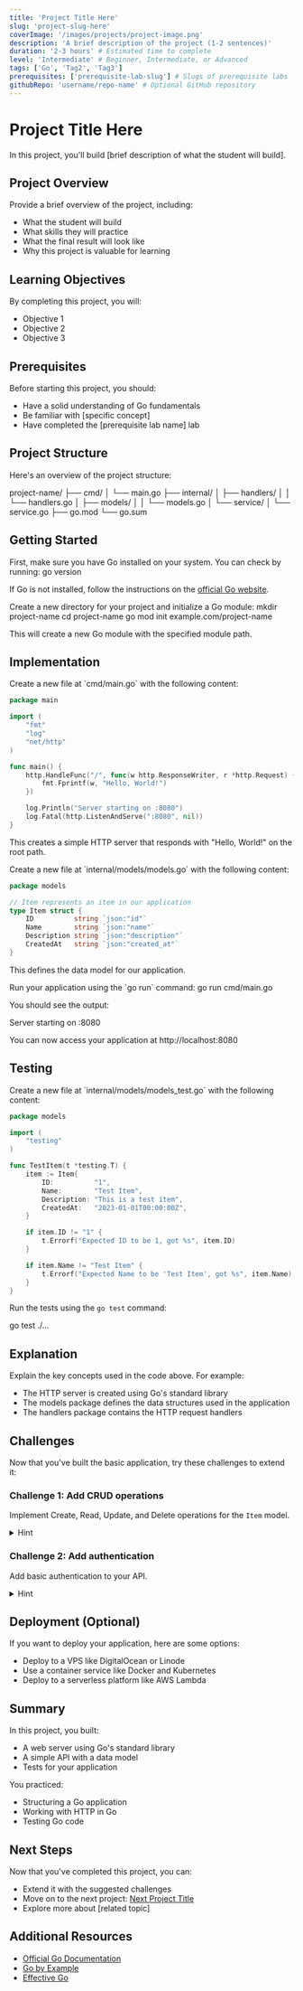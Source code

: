 ```yaml
---
title: 'Project Title Here'
slug: 'project-slug-here'
coverImage: '/images/projects/project-image.png'
description: 'A brief description of the project (1-2 sentences)'
duration: '2-3 hours' # Estimated time to complete
level: 'Intermediate' # Beginner, Intermediate, or Advanced
tags: ['Go', 'Tag2', 'Tag3']
prerequisites: ['prerequisite-lab-slug'] # Slugs of prerequisite labs
githubRepo: 'username/repo-name' # Optional GitHub repository
---
```


# Project Title Here

<Callout type="info">
  In this project, you'll build [brief description of what the student will build].
</Callout>

## Project Overview

Provide a brief overview of the project, including:

- What the student will build
- What skills they will practice
- What the final result will look like
- Why this project is valuable for learning

## Learning Objectives

By completing this project, you will:

- Objective 1
- Objective 2
- Objective 3

## Prerequisites

Before starting this project, you should:

- Have a solid understanding of Go fundamentals
- Be familiar with [specific concept]
- Have completed the [prerequisite lab name] lab

## Project Structure

Here's an overview of the project structure:

<FileTree>
project-name/
├── cmd/
│   └── main.go
├── internal/
│   ├── handlers/
│   │   └── handlers.go
│   ├── models/
│   │   └── models.go
│   └── service/
│       └── service.go
├── go.mod
└── go.sum
</FileTree>

## Getting Started

<Step number="1" title="Set up your environment">
  First, make sure you have Go installed on your system. You can check by running:

  <Terminal>
  go version
  </Terminal>

  If Go is not installed, follow the instructions on the [official Go website](https://golang.org/doc/install).
</Step>

<Step number="2" title="Create a new project">
  Create a new directory for your project and initialize a Go module:

  <Terminal>
  mkdir project-name
  cd project-name
  go mod init example.com/project-name
  </Terminal>

  This will create a new Go module with the specified module path.
</Step>

## Implementation

<Step number="3" title="Create the main file">
  Create a new file at `cmd/main.go` with the following content:

  ```go
  package main

  import (
      "fmt"
      "log"
      "net/http"
  )

  func main() {
      http.HandleFunc("/", func(w http.ResponseWriter, r *http.Request) {
          fmt.Fprintf(w, "Hello, World!")
      })

      log.Println("Server starting on :8080")
      log.Fatal(http.ListenAndServe(":8080", nil))
  }
  ```

  This creates a simple HTTP server that responds with "Hello, World!" on the root path.
</Step>

<Step number="4" title="Create the models">
  Create a new file at `internal/models/models.go` with the following content:

  ```go
  package models

  // Item represents an item in our application
  type Item struct {
      ID          string `json:"id"`
      Name        string `json:"name"`
      Description string `json:"description"`
      CreatedAt   string `json:"created_at"`
  }
  ```

  This defines the data model for our application.
</Step>

<Step number="5" title="Run your application">
  Run your application using the `go run` command:

  <Terminal>
  go run cmd/main.go
  </Terminal>

  You should see the output:

  <Terminal>
  Server starting on :8080
  </Terminal>

  You can now access your application at http://localhost:8080
</Step>

## Testing

<Step number="6" title="Write tests for your application">
  Create a new file at `internal/models/models_test.go` with the following content:

  ```go
  package models

  import (
      "testing"
  )

  func TestItem(t *testing.T) {
      item := Item{
          ID:          "1",
          Name:        "Test Item",
          Description: "This is a test item",
          CreatedAt:   "2023-01-01T00:00:00Z",
      }

      if item.ID != "1" {
          t.Errorf("Expected ID to be 1, got %s", item.ID)
      }

      if item.Name != "Test Item" {
          t.Errorf("Expected Name to be 'Test Item', got %s", item.Name)
      }
  }
  ```

  Run the tests using the `go test` command:

  <Terminal>
  go test ./...
  </Terminal>
</Step>

## Explanation

<Callout type="info" title="How it works">
  Explain the key concepts used in the code above. For example:
  
  - The HTTP server is created using Go's standard library
  - The models package defines the data structures used in the application
  - The handlers package contains the HTTP request handlers
</Callout>

## Challenges

Now that you've built the basic application, try these challenges to extend it:

### Challenge 1: Add CRUD operations

Implement Create, Read, Update, and Delete operations for the `Item` model.

<details>
  <summary>Hint</summary>
  
  You'll need to:
  
  1. Create an in-memory store or connect to a database
  2. Add handlers for each CRUD operation
  3. Implement proper error handling
</details>

### Challenge 2: Add authentication

Add basic authentication to your API.

<details>
  <summary>Hint</summary>
  
  You can use:
  
  1. HTTP Basic Authentication
  2. JWT tokens
  3. A middleware approach to protect routes
</details>

## Deployment (Optional)

If you want to deploy your application, here are some options:

- Deploy to a VPS like DigitalOcean or Linode
- Use a container service like Docker and Kubernetes
- Deploy to a serverless platform like AWS Lambda

## Summary

In this project, you built:

- A web server using Go's standard library
- A simple API with a data model
- Tests for your application

You practiced:

- Structuring a Go application
- Working with HTTP in Go
- Testing Go code

## Next Steps

Now that you've completed this project, you can:

- Extend it with the suggested challenges
- Move on to the next project: [Next Project Title](link-to-next-project)
- Explore more about [related topic]

## Additional Resources

- [Official Go Documentation](https://golang.org/doc/)
- [Go by Example](https://gobyexample.com/)
- [Effective Go](https://golang.org/doc/effective_go)
